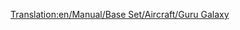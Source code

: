 [[Translation:en/Manual/Base Set/Aircraft/Guru Galaxy]]

{{hu/Manual/Base Set/Aircraft/Repülőgépek|Name=Guru Galaxis
|Image=[[File:en/Manual/Base Set/Aircraft/LockheedTristar.png|Guru Galaxy]]
|Cost=51.269 (102,538)
|Speed=947 km/h (592 MPH)
|Annual=6.328 (12,656)
|Designed=1969
|Lifespan=20
|Capacity=240 utas és 35 csomag levél
|Description=Hárommotoros repülőgép, magas kapacitással.
|Real-life=[http://hu.wikipedia.org/wiki/Lockheed_L-1011 Lockheed Tristar]
}}